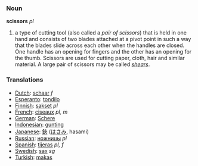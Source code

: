 ===Noun===

'''scissors''' ''pl''

#a type of cutting tool (also called a ''pair of scissors'') that is held in one hand and  consists of two blades attached at a pivot point in such a way that the blades slide across each other when the handles are closed. One handle has an opening for fingers and the other has an opening for the thumb. Scissors are used for cutting paper, cloth, hair and similar material. A large pair of scissors may be called ''[[shears]]''.

=== Translations ===
*[[Dutch]]: [[schaar]] ''f''
*[[Esperanto]]: [[tondilo]]
*[[Finnish]]: [[sakset]] ''pl''
*[[French]]: [[ciseaux]] ''pl, m''
*[[German]]: [[Schere]]
*[[Indonesian]]: [[gunting]]
*[[Japanese]]: [[鋏]] ([[はさみ]], hasami)
*[[Russian]]: [[ножницы]] ''pl''
*[[Spanish]]: [[tijeras]] ''pl, f''
*[[Swedish]]: [[sax]] ''sg''
*[[Turkish]]: [[makas]]